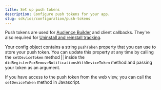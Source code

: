 ```yaml
---
title: Set up push tokens
description: Configure push tokens for your app.
slug: sdk/ios/configuration/push-tokens
---
```



Push tokens are used for [Audience Builder](https://help.adjust.com/en/article/audience-builder) and client callbacks. They're also required for [Uninstall and reinstall tracking](https://help.adjust.com/en/article/uninstalls-reinstalls).

Your config object contains a string `pushToken` property that you can use to store your push token. You can update this property at any time by calling the <Tooltip>`setDeviceToken` method || <SetDeviceTokenSig /></Tooltip> inside the `didRegisterForRemoveNotificationsWithDeviceToken` method and passing your token as an argument.

<Callout type="note">

If you have access to the push token from the web view, you can call the `setDeviceToken` method in Javascript.

</Callout>

<SetDeviceToken />
